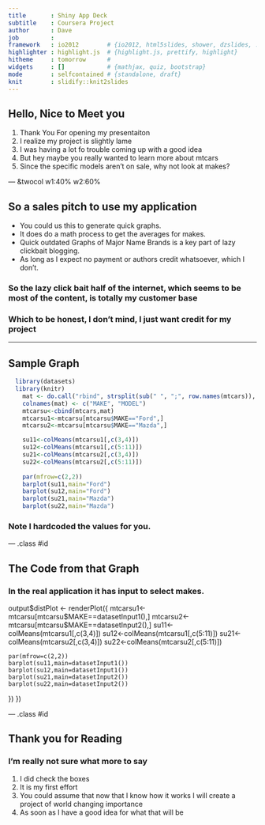 ```yaml
---
title       : Shiny App Deck
subtitle    : Coursera Project
author      : Dave
job         : 
framework   : io2012        # {io2012, html5slides, shower, dzslides, ...}
highlighter : highlight.js  # {highlight.js, prettify, highlight}
hitheme     : tomorrow      # 
widgets     : []            # {mathjax, quiz, bootstrap}
mode        : selfcontained # {standalone, draft}
knit        : slidify::knit2slides
---
```


## Hello, Nice to Meet you

1. Thank You For opening my presentaiton
2. I realize my project is slightly lame
3. I was having a lot fo trouble coming up with a good idea
4. But hey maybe you really wanted to learn more about mtcars
5. Since the specific models aren't on sale, why not look at makes?

---  &twocol w1:40% w2:60%

## So a sales pitch to use my application 
    

- You could us this to generate quick graphs.
- It does do a math process to get the averages for makes.
- Quick outdated Graphs of Major Name Brands is a key part of lazy clickbait blogging.
- As long as I expect no payment or authors credit whatsoever, which I don't.

### So the lazy click bait half of the internet, which seems to be most of the content, is totally my customer base
### Which to be honest, I don't mind, I just want credit for my project


--- 

## Sample Graph
```r
  library(datasets)
  library(knitr)
    mat <- do.call("rbind", strsplit(sub(" ", ";", row.names(mtcars)), ";"))
    colnames(mat) <- c("MAKE", "MODEL")
    mtcarsu<-cbind(mtcars,mat)
    mtcarsu1<-mtcarsu[mtcarsu$MAKE=="Ford",]
    mtcarsu2<-mtcarsu[mtcarsu$MAKE=="Mazda",]

    su11<-colMeans(mtcarsu1[,c(3,4)])
    su12<-colMeans(mtcarsu1[,c(5:11)])
    su21<-colMeans(mtcarsu2[,c(3,4)])
    su22<-colMeans(mtcarsu2[,c(5:11)])
    
    par(mfrow=c(2,2))
    barplot(su11,main="Ford")
    barplot(su12,main="Ford")
    barplot(su21,main="Mazda")
    barplot(su22,main="Mazda")
```

### Note I hardcoded the values for you. 

--- .class #id 

## The Code from that Graph
### In the real application it has input to select makes.

  output$distPlot <- renderPlot({
    mtcarsu1<-mtcarsu[mtcarsu$MAKE==datasetInput1(),]
    mtcarsu2<-mtcarsu[mtcarsu$MAKE==datasetInput2(),]
    su11<-colMeans(mtcarsu1[,c(3,4)])
    su12<-colMeans(mtcarsu1[,c(5:11)])
    su21<-colMeans(mtcarsu2[,c(3,4)])
    su22<-colMeans(mtcarsu2[,c(5:11)])
    
    par(mfrow=c(2,2))
    barplot(su11,main=datasetInput1())
    barplot(su12,main=datasetInput1())
    barplot(su21,main=datasetInput2())
    barplot(su22,main=datasetInput2())
  })
})

--- .class #id 

## Thank you for Reading   

### I'm really not sure what more to say

1. I did check the boxes
2. It is my first effort
3. You could assume that now that I know how it works I will create a project of world changing importance
4. As soon as I have a good idea for what that will be
